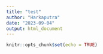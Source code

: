 ```yaml
---
title: "test"
author: "Harkaputra"
date: "2023-09-04"
output: html_document
---
```


```r
knitr::opts_chunk$set(echo = TRUE)
```
